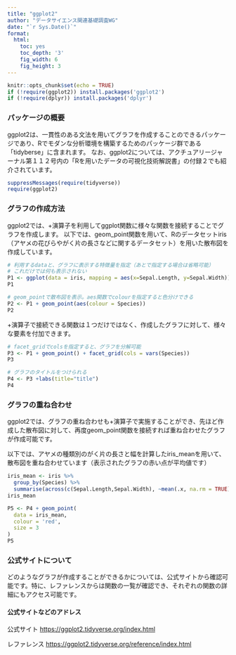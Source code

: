```yaml
---
title: "ggplot2"
author: "データサイエンス関連基礎調査WG"
date: "`r Sys.Date()`"
format:
  html:
    toc: yes
    toc_depth: '3'
    fig_width: 6
    fig_height: 3
---
```


```r
knitr::opts_chunk$set(echo = TRUE)
if (!require(ggplot2)) install.packages('ggplot2')
if (!require(dplyr)) install.packages('dplyr')
```

### パッケージの概要

ggplot2は、一貫性のある文法を用いてグラフを作成することのできるパッケージであり、Rでモダンな分析環境を構築するためのパッケージ群である「tidyberse」に含まれます。 なお、ggplot2については、アクチュアリージャーナル第１１２号内の「Rを用いたデータの可視化技術解説書」の付録２でも紹介されています。

```r
suppressMessages(require(tidyverse))
require(ggplot2)
```

### グラフの作成方法

ggplot2では、+演算子を利用してggplot関数に様々な関数を接続することでグラフを作成します。 以下では、geom_point関数を用いて、Rのデータセットiris（アヤメの花びらやがく片の長さなどに関するデータセット）を用いた散布図を作成しています。

```r
# 利用するdataと、グラフに表示する特徴量を指定（あとで指定する場合は省略可能）
# これだけでは何も表示されない
P1 <- ggplot(data = iris, mapping = aes(x=Sepal.Length, y=Sepal.Width))
P1

# geom_pointで散布図を表示。aes関数でcolourを指定すると色分けできる
P2 <- P1 + geom_point(aes(colour = Species))
P2
```

+演算子で接続できる関数は１つだけではなく、作成したグラフに対して、様々な要素を付加できます。

```r
# facet_gridでcolsを指定すると、グラフを分解可能
P3 <- P1 + geom_point() + facet_grid(cols = vars(Species))
P3

# グラフのタイトルをつけられる
P4 <- P3 +labs(title="title")
P4
```

### グラフの重ね合わせ

ggplot2では、グラフの重ね合わせも+演算子で実施することができ、先ほど作成した散布図に対して、再度geom_point関数を接続すれば重ね合わせたグラフが作成可能です。

以下では、アヤメの種類別のがく片の長さと幅を計算したiris_meanを用いて、散布図を重ね合わせています（表示されたグラフの赤い点が平均値です）

```r
iris_mean <- iris %>%
  group_by(Species) %>%
  summarise(across(c(Sepal.Length,Sepal.Width), ~mean(.x, na.rm = TRUE)))
iris_mean

P5 <- P4 + geom_point(
  data = iris_mean,
  colour = 'red',
  size = 3
)
P5

```

### 公式サイトについて

どのようなグラフが作成することができるかについては、公式サイトから確認可能です。特に、レファレンスからは関数の一覧が確認でき、それぞれの関数の詳細にもアクセス可能です。

#### 公式サイトなどのアドレス

公式サイト <https://ggplot2.tidyverse.org/index.html>

レファレンス <https://ggplot2.tidyverse.org/reference/index.html>
